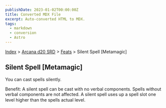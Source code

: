 ```yaml
---
publishDate: 2023-01-02T00:00:00Z
title: Converted MDX File
excerpt: Auto-converted HTML to MDX.
tags:
  - markdown
  - conversion
  - Astro
---
```






[Index](-index) > [Arcana d20 SRD](arcana-d20-srd-index) > [Feats](arcana-d20-srd-feats-index) > Silent Spell [Metamagic]




## Silent Spell [Metamagic]


You can cast spells silently.


Benefit: A silent spell can be cast with no verbal components. Spells without verbal components are not affected. A silent spell uses up a spell slot one level higher than the spells actual level.



